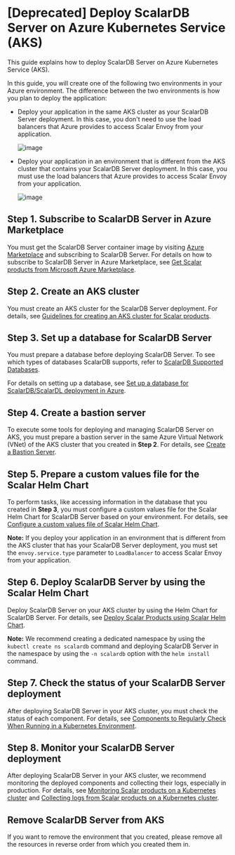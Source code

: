 # [Deprecated] Deploy ScalarDB Server on Azure Kubernetes Service (AKS)

This guide explains how to deploy ScalarDB Server on Azure Kubernetes Service (AKS).

In this guide, you will create one of the following two environments in your Azure environment. The difference between the two environments is how you plan to deploy the application:

* Deploy your application in the same AKS cluster as your ScalarDB Server deployment. In this case, you don't need to use the load balancers that Azure provides to access Scalar Envoy from your application.
  
  ![image](images/png/AKS_ScalarDB_Server_App_In_Cluster.drawio.png)  

* Deploy your application in an environment that is different from the AKS cluster that contains your ScalarDB Server deployment. In this case, you must use the load balancers that Azure provides to access Scalar Envoy from your application.

  ![image](images/png/AKS_ScalarDB_Server_App_Out_Cluster.drawio.png)  

## Step 1. Subscribe to ScalarDB Server in Azure Marketplace

You must get the ScalarDB Server container image by visiting [Azure Marketplace](https://azuremarketplace.microsoft.com/en/marketplace/apps/scalarinc.scalardb) and subscribing to ScalarDB Server. For details on how to subscribe to ScalarDB Server in Azure Marketplace, see [Get Scalar products from Microsoft Azure Marketplace](AzureMarketplaceGuide.mdx#get-scalar-products-from-microsoft-azure-marketplace).

## Step 2. Create an AKS cluster

You must create an AKS cluster for the ScalarDB Server deployment. For details, see [Guidelines for creating an AKS cluster for Scalar products](CreateAKSClusterForScalarProducts.mdx).

## Step 3. Set up a database for ScalarDB Server

You must prepare a database before deploying ScalarDB Server. To see which types of databases ScalarDB supports, refer to [ScalarDB Supported Databases](https://scalardb.scalar-labs.com/docs/latest/scalardb-supported-databases).

For details on setting up a database, see [Set up a database for ScalarDB/ScalarDL deployment in Azure](SetupDatabaseForAzure.mdx).

## Step 4. Create a bastion server

To execute some tools for deploying and managing ScalarDB Server on AKS, you must prepare a bastion server in the same Azure Virtual Network (VNet) of the AKS cluster that you created in **Step 2**.  For details, see [Create a Bastion Server](CreateBastionServer.mdx).

## Step 5. Prepare a custom values file for the Scalar Helm Chart

To perform tasks, like accessing information in the database that you created in **Step 3**, you must configure a custom values file for the Scalar Helm Chart for ScalarDB Server based on your environment. For details, see [Configure a custom values file of Scalar Helm Chart](../helm-charts/configure-custom-values-file.mdx). 

**Note:** If you deploy your application in an environment that is different from the AKS cluster that has your ScalarDB Server deployment, you must set the `envoy.service.type` parameter to `LoadBalancer` to access Scalar Envoy from your application.

## Step 6. Deploy ScalarDB Server by using the Scalar Helm Chart

Deploy ScalarDB Server on your AKS cluster by using the Helm Chart for ScalarDB Server. For details, see [Deploy Scalar Products using Scalar Helm Chart](../helm-charts/how-to-deploy-scalar-products.mdx).

**Note:** We recommend creating a dedicated namespace by using the `kubectl create ns scalardb` command and deploying ScalarDB Server in the namespace by using the `-n scalardb` option with the `helm install` command.

## Step 7. Check the status of your ScalarDB Server deployment

After deploying ScalarDB Server in your AKS cluster, you must check the status of each component. For details, see [Components to Regularly Check When Running in a Kubernetes Environment](RegularCheck.mdx).

## Step 8. Monitor your ScalarDB Server deployment

After deploying ScalarDB Server in your AKS cluster, we recommend monitoring the deployed components and collecting their logs, especially in production. For details, see [Monitoring Scalar products on a Kubernetes cluster](K8sMonitorGuide.mdx) and [Collecting logs from Scalar products on a Kubernetes cluster](K8sLogCollectionGuide.mdx).

## Remove ScalarDB Server from AKS

If you want to remove the environment that you created, please remove all the resources in reverse order from which you created them in.
